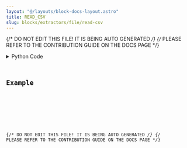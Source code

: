 ```yaml
---
layout: "@/layouts/block-docs-layout.astro"
title: READ_CSV
slug: blocks/extractors/file/read-csv
---
```


{/* DO NOT EDIT THIS FILE! IT IS BEING AUTO GENERATED */}
{/* PLEASE REFER TO THE CONTRIBUTION GUIDE ON THE DOCS PAGE */}


<PythonDocsDisplay docstring={docstring} />
<details>
<summary>Python Code</summary>



<Code code={pythonCode} lang="py" wrap theme="dracula" />

[Find this Flojoy Block on GitHub](https://github.com/flojoy-ai/blocks/blob/main/blocks/EXTRACTORS/FILE/READ_CSV/READ_CSV.py)

</details>

## Example


<GetHelpWidget />


<AppDisplay app={app} blockName="READ_CSV" client:visible />


<Example />

{/* DO NOT EDIT THIS FILE! IT IS BEING AUTO GENERATED */}
{/* PLEASE REFER TO THE CONTRIBUTION GUIDE ON THE DOCS PAGE */}
